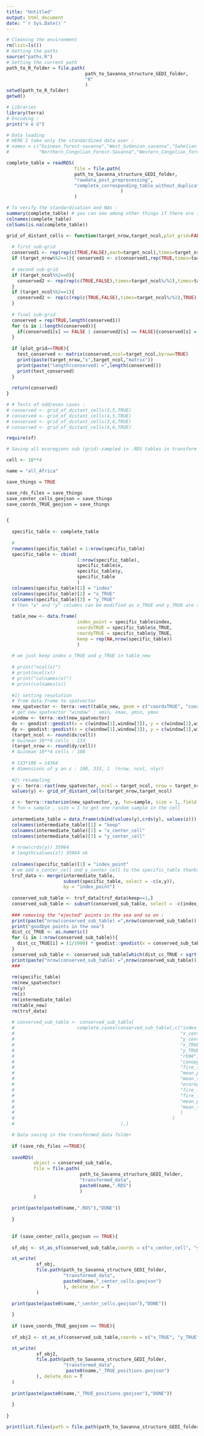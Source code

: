 ```yaml
---
title: "Untitled"
output: html_document
date: "`r Sys.Date()`"
---
```


```r
# Cleaning the environment
rm(list=ls())
# Getting the paths
source("paths.R")
# Setting the current path
path_to_R_folder = file.path(
                             path_to_Savanna_structure_GEDI_folder,
                             "R"
                             )
setwd(path_to_R_folder)
getwd()

# Libraries
library(terra)
# Encoding :
print("é è û")
```

```r
# Data loading
# HERE I take only the standardized data over :
# names = c("Guinean_forest-savanna","West_Sudanian_savanna","Sahelian_Acacia_savanna",
#           "Northern_Congolian_Forest-Savanna","Western_Congolian_forest-savanna","Southern_Congolian_forest-savanna")

complete_table = readRDS(
                         file = file.path(
                         path_to_Savanna_structure_GEDI_folder,
                         "rawdata_post_preprocessing",
                         "complete_corresponding_table_without_duplicate_standardized.RDS"
                                          )
                         )

# To verify the standardisation and NAs :
summary(complete_table) # you can see among other things if there are 1 for canopy_cover 
colnames(complete_table)
colSums(is.na(complete_table))
```

```r
grid_of_distant_cells <- function(target_nrow,target_ncol,plot_grid=FALSE){
  
  # first sub-grid
  conserved1 <- rep(rep(c(TRUE,FALSE),each=target_ncol),times=target_nrow%/%2)
  if (target_nrow%%2==1){ conserved1 <- c(conserved1,rep(TRUE,times=target_ncol)) }
  
  # second sub-grid
  if (target_ncol%%2==0){ 
    conserved2 <- rep(rep(c(TRUE,FALSE),times=target_ncol%/%2),times=target_nrow)
  }
  if (target_ncol%%2==1){ 
    conserved2 <- rep(c(rep(c(TRUE,FALSE),times=target_ncol%/%2),TRUE),times=target_nrow)
  }
  
  # final sub-grid
  conserved = rep(TRUE,length(conserved1))
  for (s in 1:length(conserved)){
    if(conserved1[s] == FALSE | conserved2[s] == FALSE){conserved[s] = FALSE}
  }
  
  if (plot_grid==TRUE){
    test_conserved <- matrix(conserved,ncol=target_ncol,byrow=TRUE)
    print(paste(target_nrow,"x",target_ncol,"matrix"))
    print(paste("length(conserved) =",length(conserved)))
    print(test_conserved)
  }
  
  return(conserved)
}

# # Tests of odd/even cases :
# conserved <- grid_of_distant_cells(3,5,TRUE)
# conserved <- grid_of_distant_cells(4,5,TRUE)
# conserved <- grid_of_distant_cells(3,6,TRUE)
# conserved <- grid_of_distant_cells(4,6,TRUE)
```

```r
require(sf)

# Saving all ecoregions sub (grid)-sampled in .RDS tables in transform data

cell <- 10**4

name = "all_Africa"

save_things = TRUE

save_rds_files = save_things
save_center_cells_geojson = save_things
save_coords_TRUE_geojson = save_things


{
  
  specific_table <- complete_table
  
  #
  rownames(specific_table) = 1:nrow(specific_table)
  specific_table <- cbind(
                          1:nrow(specific_table),
                          specific_table$x,
                          specific_table$y,
                          specific_table
                          )
  colnames(specific_table)[1] = "index"
  colnames(specific_table)[2] = "x_TRUE"
  colnames(specific_table)[3] = "y_TRUE"
  # then "x" and "y" columns can be modified as x_TRUE and y_TRUE are saved
  
  table_new <- data.frame(
                          index_point = specific_table$index,
                          coordxTRUE = specific_table$x_TRUE,
                          coordyTRUE = specific_table$y_TRUE,
                          keep = rep(NA,nrow(specific_table))
                          )
  
  # we just keep index x_TRUE and y_TRUE in table_new
  
  # print("ncol(x)")
  # print(ncol(x))
  # print("colnames(x)")
  # print(colnames(x))
  
  #1) setting resolution
  # from data.frame to spatvector
  new_spatvector <- terra::vect(table_new, geom = c("coordxTRUE", "coordyTRUE"), crs = "+proj=longlat +datum=WGS84") 
  # get new_spatvector "window" : xmin, xmax, ymin, ymax
  window <- terra::ext(new_spatvector)
  dx <- geodist::geodist(x = c(window[1],window[3]), y = c(window[2],window[3]), measure = "haversine")
  dy <- geodist::geodist(x = c(window[1],window[3]), y = c(window[1],window[4]), measure = "haversine")
  (target_ncol <- round(dx/cell))
  # Guinean 10**4 cells : 133
  (target_nrow <- round(dy/cell))
  # Guinean 10**4 cells : 108
  
  # 133*108 = 14364
  # dimensions of y an z : 108, 333, 1  (nrow, ncol, nlyr)
  
  #2) resampling
  y <- terra::rast(new_spatvector, ncol = target_ncol, nrow = target_nrow, nlyr = 1)
  values(y) <- grid_of_distant_cells(target_nrow,target_ncol)

  z <- terra::rasterize(new_spatvector, y, fun=sample, size = 1, field = "index_point")
  # fun = sample , size = 1 to get one random sample in the cell
  
  intermediate_table = data.frame(cbind(values(y),crds(y), values(z)))
  colnames(intermediate_table)[1] = "keep"
  colnames(intermediate_table)[2] = "x_center_cell"
  colnames(intermediate_table)[3] = "y_center_cell"
  
  # nrow(crds(y)) 35964
  # length(values(z)) 35964 ok
  
  colnames(specific_table)[1] = "index_point"
  # we add x_center_cell and y_center_cell to the specific_table thanks to index_point
  trsf_data <- merge(intermediate_table,
                     subset(specific_table, select = -c(x,y)),
                     by = "index_point")
  
  conserved_sub_table <- trsf_data[trsf_data$keep==1,]
  conserved_sub_table <- subset(conserved_sub_table, select = -c(index_point,keep) )
  
  ### removing the "ejected" points in the sea and so on :
  print(paste("nrow(conserved_sub_table) =",nrow(conserved_sub_table)))
  print("goodbye points in the sea")
  dist_cc_TRUE <- as.numeric()
  for (i in 1:nrow(conserved_sub_table)){
    dist_cc_TRUE[i] = (1/1000) * geodist::geodist(x = conserved_sub_table[i,1:2], y = conserved_sub_table[i, 3:4])
  }
  conserved_sub_table <- conserved_sub_table[which(dist_cc_TRUE < sqrt(2)*10),]
  print(paste("nrow(conserved_sub_table) =",nrow(conserved_sub_table)))
  ### 
  
  rm(specific_table)
  rm(new_spatvector)
  rm(y)
  rm(z)
  rm(intermediate_table)
  rm(table_new)
  rm(trsf_data)
 
  # conserved_sub_table <- conserved_sub_table[
  #                       complete.cases(conserved_sub_table[,c("index_point",
  #                                                             "x_center_cell",
  #                                                             "y_center_cell",
  #                                                             "x_TRUE",
  #                                                             "y_TRUE",
  #                                                             "rh98",
  #                                                             "canopy_cover",
  #                                                             "fire_freq",
  #                                                             "mean_precip",
  #                                                             "mean_temp",
  #                                                             "ecoregion",
  #                                                             "fire_freq_NA",
  #                                                             "fire_freq_std",
  #                                                             "mean_precip_std",
  #                                                             "mean_temp_std"
  #                                                             )
  #                                                          ]
  #                                       ),]

  # Data saving in the transformed_data folder
  
  if (save_rds_files ==TRUE){
    
  saveRDS(
          object = conserved_sub_table,
          file = file.path(
                           path_to_Savanna_structure_GEDI_folder,
                           "transformed_data",
                           paste0(name,".RDS")
                           )
          )    
  
  print(paste(paste0(name,".RDS"),"DONE"))
  
  }
  
  
  if (save_center_cells_geojson == TRUE){
  
  sf_obj <- st_as_sf(conserved_sub_table,coords = c("x_center_cell", "y_center_cell"),crs = 4326)

  st_write(
           sf_obj,
           file.path(path_to_Savanna_structure_GEDI_folder,
                     "transformed_data",
                     paste0(name,"_center_cells.geojson")
                     ), delete_dsn = T
           )
  
  print(paste(paste0(name,"_center_cells.geojson"),"DONE"))

  }
  
  if (save_coords_TRUE_geojson == TRUE){
    
  sf_obj2 <- st_as_sf(conserved_sub_table,coords = c("x_TRUE", "y_TRUE"),crs = 4326)

  st_write(
           sf_obj2,
           file.path(path_to_Savanna_structure_GEDI_folder,
                     "transformed_data",
                      paste0(name,"_TRUE_positions.geojson")
           ), delete_dsn = T
  )
  
  print(paste(paste0(name,"_TRUE_positions.geojson"),"DONE"))
  
  }
  
}

print(list.files(path = file.path(path_to_Savanna_structure_GEDI_folder,"transformed_data"),full.names=FALSE))
```

```r

```


```r

```
